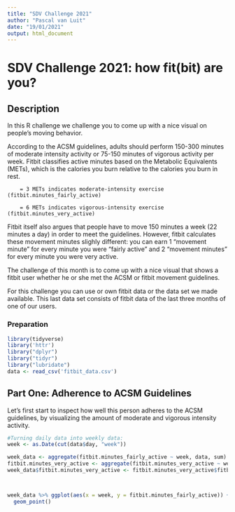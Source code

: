---
title: "SDV Challenge 2021"
author: "Pascal van Luit"
date: "19/01/2021"
output: html_document
---

# SDV Challenge 2021: how fit(bit) are you?


## Description
In this R challenge we challenge you to come up with a nice visual on people's moving behavior.

According to the ACSM guidelines, adults should perform 150-300 minutes of moderate intensity activity or 75-150 minutes of vigorous activity per week. Fitbit classifies active minutes based on the Metabolic Equivalents (METs), which is the calories you burn relative to the calories you burn in rest.

        = 3 METs indicates moderate-intensity exercise (fitbit.minutes_fairly_active)

        = 6 METs indicates vigorous-intensity exercise (fitbit.minutes_very_active)

Fitbit itself also argues that people have to move 150 minutes a week (22 minutes a day) in order to meet the guidelines. However, fitbit calculates these movement minutes slighly different: you can earn 1 "movement minute" for every minute you were "fairly active" and 2 "movement minutes" for every minute you were very active.

The challenge of this month is to come up with a nice visual that shows a fitbit user whether he or she met the ACSM or fitbit movement guidelines.

For this challenge you can use or own fitbit data or the data set we made available. This last data set consists of fitbit data of the last three months of one of our users.

### Preparation
```{r setup, message=FALSE}
library(tidyverse)
library('httr')
library("dplyr")
library("tidyr")
library("lubridate")
data <- read_csv('fitbit_data.csv')
```

## Part One: Adherence to ACSM Guidelines

Let's first start to inspect how well this person adheres to the ACSM guidelines, by visualizing the amount of moderate and vigorous intensity activity.
```{r}
#Turning daily data into weekly data:
week <- as.Date(cut(data$day, "week"))

week_data <- aggregate(fitbit.minutes_fairly_active ~ week, data, sum) #
fitbit.minutes_very_active <- aggregate(fitbit.minutes_very_active ~ week, data, sum)
week_data$fitbit.minutes_very_active <- fitbit.minutes_very_active$fitbit.minutes_very_active



week_data %>% ggplot(aes(x = week, y = fitbit.minutes_fairly_active)) +
  geom_point()
```

